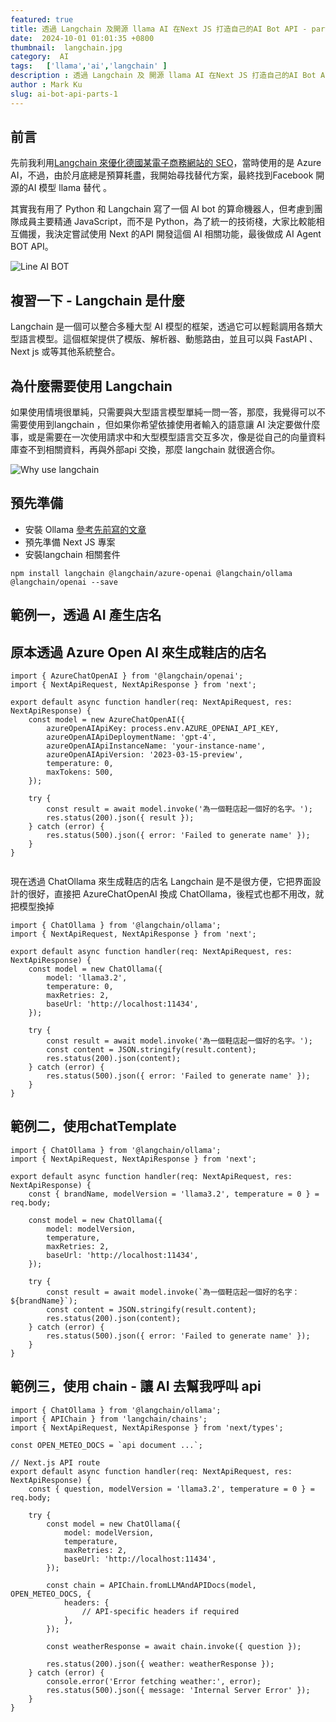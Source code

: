 ```yaml
---
featured: true
title: 透過 Langchain 及開源 llama AI 在Next JS 打造自己的AI Bot API - part's 1
date:  2024-10-01 01:01:35 +0800
thumbnail:  langchain.jpg
category:  AI  
tags:   ['llama','ai','langchain' ]
description : 透過 Langchain 及 開源 llama AI 在Next JS 打造自己的AI Bot API - part's 1
author : Mark Ku
slug: ai-bot-api-parts-1
---
```

## 前言 
先前我利用[Langchain 來優化德國某電子商務網站的 SEO](https://blog.markkulab.net/generate-seo-metadata-by-azure-ai/)，當時使用的是 Azure AI，不過，由於月底總是預算耗盡，我開始尋找替代方案，最終找到Facebook 開源的AI 模型 llama 替代 。

其實我有用了 Python 和 Langchain 寫了一個 AI bot 的算命機器人，但考慮到團隊成員主要精通 JavaScript，而不是 Python，為了統一的技術棧，大家比較能相互備援，我決定嘗試使用 Next 的API 開發這個 AI 相關功能，最後做成 AI Agent BOT API。

![Line AI BOT](line-ai-bot.png)

## 複習一下 - Langchain 是什麼
Langchain 是一個可以整合多種大型 AI 模型的框架，透過它可以輕鬆調用各類大型語言模型。這個框架提供了模版、解析器、動態路由，並且可以與 FastAPI 、Next js 或等其他系統整合。

## 為什麼需要使用 Langchain
如果使用情境很單純，只需要與大型語言模型單純一問一答，那麼，我覺得可以不需要使用到langchain ，但如果你希望依據使用者輸入的語意讓 AI 決定要做什麼事，或是需要在一次使用請求中和大型模型語言交互多次，像是從自己的向量資料庫查不到相關資料，再與外部api 交換，那麼 langchain 就很適合你。

![Why use langchain](why-use-langchain.png)

## 預先準備
* 安裝 Ollama [參考先前寫的文章](https://blog.markkulab.net/build-your-ollama-ai-with-hardware-acceleration/)
* 預先準備 Next JS 專案
* 安裝langchain 相關套件

```
npm install langchain @langchain/azure-openai @langchain/ollama @langchain/openai --save
```
## 範例一，透過 AI 產生店名
## 原本透過 Azure Open AI 來生成鞋店的店名

```
import { AzureChatOpenAI } from '@langchain/openai';
import { NextApiRequest, NextApiResponse } from 'next';

export default async function handler(req: NextApiRequest, res: NextApiResponse) {
    const model = new AzureChatOpenAI({
        azureOpenAIApiKey: process.env.AZURE_OPENAI_API_KEY,
        azureOpenAIApiDeploymentName: 'gpt-4',
        azureOpenAIApiInstanceName: 'your-instance-name',
        azureOpenAIApiVersion: '2023-03-15-preview',
        temperature: 0,
        maxTokens: 500,
    });

    try {
        const result = await model.invoke('為一個鞋店起一個好的名字。');
        res.status(200).json({ result });
    } catch (error) {
        res.status(500).json({ error: 'Failed to generate name' });
    }
}


```
現在透過 ChatOllama 來生成鞋店的店名
Langchain 是不是很方便，它把界面設計的很好，直接把 AzureChatOpenAI 換成 ChatOllama，後程式也都不用改，就把模型換掉
```
import { ChatOllama } from '@langchain/ollama';
import { NextApiRequest, NextApiResponse } from 'next';

export default async function handler(req: NextApiRequest, res: NextApiResponse) {
    const model = new ChatOllama({
        model: 'llama3.2',
        temperature: 0,
        maxRetries: 2,
        baseUrl: 'http://localhost:11434',
    });

    try {
        const result = await model.invoke('為一個鞋店起一個好的名字。');
        const content = JSON.stringify(result.content);
        res.status(200).json(content);
    } catch (error) {
        res.status(500).json({ error: 'Failed to generate name' });
    }
}

```
## 範例二，使用chatTemplate 

```
import { ChatOllama } from '@langchain/ollama';
import { NextApiRequest, NextApiResponse } from 'next';

export default async function handler(req: NextApiRequest, res: NextApiResponse) {
    const { brandName, modelVersion = 'llama3.2', temperature = 0 } = req.body;

    const model = new ChatOllama({
        model: modelVersion,
        temperature,
        maxRetries: 2,
        baseUrl: 'http://localhost:11434',
    });

    try {
        const result = await model.invoke(`為一個鞋店起一個好的名字：${brandName}`);
        const content = JSON.stringify(result.content);
        res.status(200).json(content);
    } catch (error) {
        res.status(500).json({ error: 'Failed to generate name' });
    }
}
```
## 範例三，使用 chain - 讓 AI 去幫我呼叫 api 

```
import { ChatOllama } from '@langchain/ollama';
import { APIChain } from 'langchain/chains';
import { NextApiRequest, NextApiResponse } from 'next/types';

const OPEN_METEO_DOCS = `api document ...`;

// Next.js API route
export default async function handler(req: NextApiRequest, res: NextApiResponse) {
    const { question, modelVersion = 'llama3.2', temperature = 0 } = req.body;

    try {
        const model = new ChatOllama({
            model: modelVersion,
            temperature,
            maxRetries: 2,
            baseUrl: 'http://localhost:11434',
        });

        const chain = APIChain.fromLLMAndAPIDocs(model, OPEN_METEO_DOCS, {
            headers: {
                // API-specific headers if required
            },
        });

        const weatherResponse = await chain.invoke({ question });

        res.status(200).json({ weather: weatherResponse });
    } catch (error) {
        console.error('Error fetching weather:', error);
        res.status(500).json({ message: 'Internal Server Error' });
    }
}

```